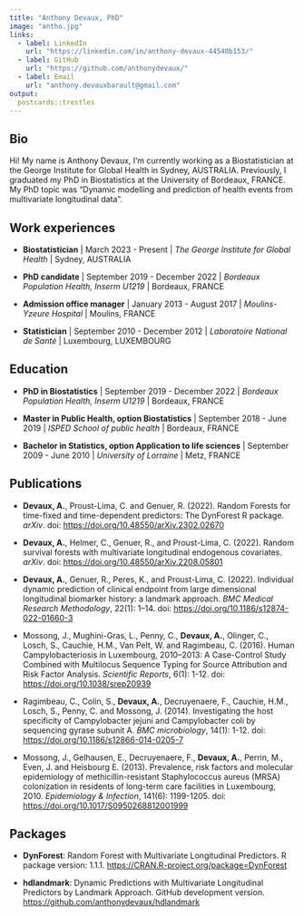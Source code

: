 ```yaml
---
title: "Anthony Devaux, PhD"
image: "antho.jpg"
links:
  - label: LinkedIn
    url: "https://linkedin.com/in/anthony-devaux-44540b153/"
  - label: GitHub
    url: "https://github.com/anthonydevaux/"
  - label: Email
    url: "anthony.devauxbarault@gmail.com"
output:
  postcards::trestles
---
```

 
## Bio

Hi! My name is Anthony Devaux, I'm currently working as a Biostatistician at the George Institute for Global Health in Sydney, AUSTRALIA. Previously, I graduated my PhD in Biostatistics at the University of Bordeaux, FRANCE. My PhD topic was "Dynamic modelling and prediction of health events from multivariate longitudinal data".

## Work experiences

- **Biostatistician** | March 2023 - Present | *The George Institute for Global Health* | Sydney, AUSTRALIA

- **PhD candidate** | September 2019 - December 2022 | *Bordeaux Population Health, Inserm U1219* | Bordeaux, FRANCE

- **Admission office manager** | January 2013 - August 2017 | *Moulins-Yzeure Hospital* | Moulins, FRANCE

- **Statistician** | September 2010 - December 2012 | *Laboratoire National de Santé* | Luxembourg, LUXEMBOURG

## Education

- **PhD in Biostatistics** | September 2019 - December 2022 | 
*Bordeaux Population Health, Inserm U1219* | Bordeaux, FRANCE

- **Master in Public Health, option Biostatistics** | September 2018 - June 2019 | *ISPED School of public health* | Bordeaux, FRANCE

- **Bachelor in Statistics, option Application to life sciences** | September 2009 - June 2010 | *University of Lorraine* | Metz, FRANCE

## Publications

- **Devaux, A.**, Proust-Lima, C. and Genuer, R. (2022). Random Forests for time-fixed and time-dependent predictors: The DynForest R package. *arXiv*. doi: [https://doi.org/10.48550/arXiv.2302.02670](https://doi.org/10.48550/arXiv.2302.02670)

- **Devaux, A.**, Helmer, C., Genuer, R., and Proust-Lima, C. (2022). Random survival forests with multivariate longitudinal endogenous covariates. *arXiv*. doi: [https://doi.org/10.48550/arXiv.2208.05801](https://doi.org/10.48550/arXiv.2208.05801)

- **Devaux, A.**, Genuer, R., Peres, K., and Proust-Lima, C. (2022). Individual dynamic prediction of clinical endpoint from large dimensional longitudinal biomarker history: a landmark approach. *BMC Medical Research Methodology*, 22(1): 1–14. doi: [https://doi.org/10.1186/s12874-022-01660-3](https://doi.org/10.1186/s12874-022-01660-3)

- Mossong, J., Mughini-Gras, L., Penny, C., **Devaux, A.**, Olinger, C., Losch, S., Cauchie, H.M., Van Pelt, W. and Ragimbeau, C. (2016). Human Campylobacteriosis in Luxembourg, 2010–2013: A Case-Control Study Combined with Multilocus Sequence Typing for Source Attribution and Risk Factor Analysis. *Scientific Reports*, 6(1): 1-12. doi: [https://doi.org/10.1038/srep20939](https://doi.org/10.1038/srep20939)

- Ragimbeau, C., Colin, S., **Devaux, A.**, Decruyenaere, F., Cauchie, H.M., Losch, S., Penny, C. and Mossong, J. (2014). Investigating the host specificity of Campylobacter jejuni and Campylobacter coli by sequencing gyrase subunit A. *BMC microbiology*, 14(1): 1-12. doi: [https://doi.org/10.1186/s12866-014-0205-7](https://doi.org/10.1186/s12866-014-0205-7)

- Mossong, J., Gelhausen, E., Decruyenaere, F., **Devaux, A.**, Perrin, M., Even, J. and Heisbourg E. (2013). Prevalence, risk factors and molecular epidemiology of methicillin-resistant Staphylococcus aureus (MRSA) colonization in residents of long-term care facilities in Luxembourg, 2010. *Epidemiology & Infection*, 141(6): 1199-1205. doi: [https://doi.org/10.1017/S0950268812001999](https://doi.org/10.1017/S0950268812001999)

## Packages

- **DynForest**: Random Forest with Multivariate Longitudinal Predictors. R package version: 1.1.1. [https://CRAN.R-project.org/package=DynForest](https://CRAN.R-project.org/package=DynForest)

- **hdlandmark**: Dynamic Predictions with Multivariate Longitudinal Predictors by Landmark Approach. GitHub development version. [https://github.com/anthonydevaux/hdlandmark](https://github.com/anthonydevaux/hdlandmark)
